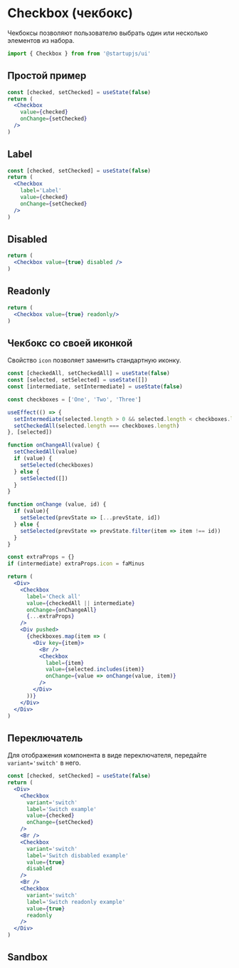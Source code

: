 
# Checkbox (чекбокс)

Чекбоксы позволяют пользователю выбрать один или несколько элементов из набора.

```jsx
import { Checkbox } from from '@startupjs/ui'
```

## Простой пример

```jsx example
const [checked, setChecked] = useState(false)
return (
  <Checkbox
    value={checked}
    onChange={setChecked}
  />
)
```

## Label

```jsx example
const [checked, setChecked] = useState(false)
return (
  <Checkbox
    label='Label'
    value={checked}
    onChange={setChecked}
  />
)
```

## Disabled

```jsx example
return (
  <Checkbox value={true} disabled />
)
```

## Readonly

```jsx example
return (
  <Checkbox value={true} readonly/>
)
```

## Чекбокс со своей иконкой

Свойство `icon` позволяет заменить стандартную иконку.

```jsx example
const [checkedAll, setCheckedAll] = useState(false)
const [selected, setSelected] = useState([])
const [intermediate, setIntermediate] = useState(false)

const checkboxes = ['One', 'Two', 'Three']

useEffect(() => {
  setIntermediate(selected.length > 0 && selected.length < checkboxes.length)
  setCheckedAll(selected.length === checkboxes.length)
}, [selected])

function onChangeAll(value) {
  setCheckedAll(value)
  if (value) {
    setSelected(checkboxes)
  } else {
    setSelected([])
  }
}

function onChange (value, id) {
  if (value){
    setSelected(prevState => [...prevState, id])
  } else {
    setSelected(prevState => prevState.filter(item => item !== id))
  }
}

const extraProps = {}
if (intermediate) extraProps.icon = faMinus

return (
  <Div>
    <Checkbox
      label='Check all'
      value={checkedAll || intermediate}
      onChange={onChangeAll}
      {...extraProps}
    />
    <Div pushed>
      {checkboxes.map(item => (
        <Div key={item}>
          <Br />
          <Checkbox
            label={item}
            value={selected.includes(item)}
            onChange={value => onChange(value, item)}
          />
        </Div>
      ))}
    </Div>
  </Div>
)
```

## Переключатель

Для отображения компонента в виде переключателя, передайте `variant='switch'` в него.

```jsx example
const [checked, setChecked] = useState(false)
return (
  <Div>
    <Checkbox
      variant='switch'
      label='Switch example'
      value={checked}
      onChange={setChecked}
    />
    <Br />
    <Checkbox
      variant='switch'
      label='Switch disbabled example'
      value={true}
      disabled
    />
    <Br />
    <Checkbox
      variant='switch'
      label='Switch readonly example'
      value={true}
      readonly
    />
  </Div>
)
```

## Sandbox

<Sandbox Component={Checkbox} />
